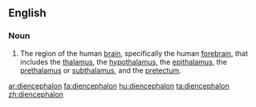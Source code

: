 ==English==
{{wikipedia}}
===Noun===
{{en-noun|pl=diencephalons|pl2=diencephala}}

# {{neuroanatomy}} The region of the human [[brain]], specifically the human [[forebrain]], that includes the [[thalamus]], the [[hypothalamus]], the [[epithalamus]], the [[prethalamus]] or [[subthalamus]], and the [[pretectum]].

[[ar:diencephalon]]
[[fa:diencephalon]]
[[hu:diencephalon]]
[[ta:diencephalon]]
[[zh:diencephalon]]